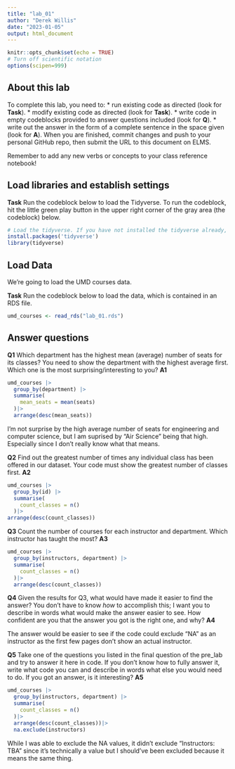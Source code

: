 ```yaml
---
title: "lab_01"
author: "Derek Willis"
date: "2023-01-05"
output: html_document
---
```


```r
knitr::opts_chunk$set(echo = TRUE)
# Turn off scientific notation
options(scipen=999)
```

## About this lab

To complete this lab, you need to: \* run existing code as directed (look for **Task**). \* modify existing code as directed (look for **Task**). \* write code in empty codeblocks provided to answer questions included (look for **Q**). \* write out the answer in the form of a complete sentence in the space given (look for **A**). When you are finished, commit changes and push to your personal GitHub repo, then submit the URL to this document on ELMS.

Remember to add any new verbs or concepts to your class reference notebook!

## Load libraries and establish settings

**Task** Run the codeblock below to load the Tidyverse. To run the codeblock, hit the little green play button in the upper right corner of the gray area (the codeblock) below.

```r
# Load the tidyverse. If you have not installed the tidyverse already, remove the # from the next line and run it first.  
install.packages('tidyverse')
library(tidyverse)
```

## Load Data

We're going to load the UMD courses data.

**Task** Run the codeblock below to load the data, which is contained in an RDS file.

```r
umd_courses <- read_rds("lab_01.rds")
```

## Answer questions

**Q1** Which department has the highest mean (average) number of seats for its classes? You need to show the department with the highest average first. Which one is the most surprising/interesting to you? **A1**

```r
umd_courses |>
  group_by(department) |>
  summarise(
    mean_seats = mean(seats)
  )|>
  arrange(desc(mean_seats))
```
I'm not surprise by the high average number of seats for engineering and computer science, but I am suprised by "Air Science" being that high. Especially since I don't really know what that means.

**Q2** Find out the greatest number of times any individual class has been offered in our dataset. Your code must show the greatest number of classes first. **A2**

```r
umd_courses |>
  group_by(id) |>
  summarise(
    count_classes = n()
  )|>
arrange(desc(count_classes))
```

**Q3** Count the number of courses for each instructor and department. Which instructor has taught the most? **A3**

```r
umd_courses |>
  group_by(instructors, department) |>
  summarise(
    count_classes = n()
  )|>
  arrange(desc(count_classes))
```

**Q4** Given the results for Q3, what would have made it easier to find the answer? You don't have to know *how* to accomplish this; I want you to describe in words what would make the answer easier to see. How confident are you that the answer you got is the right one, and why? **A4**

The answer would be easier to see if the code could exclude "NA" as an instructor as the first few pages don't show an actual instructor.

**Q5** Take one of the questions you listed in the final question of the pre_lab and try to answer it here in code. If you don't know how to fully answer it, write what code you can and describe in words what else you would need to do. If you got an answer, is it interesting? **A5**

```r
umd_courses |>
  group_by(instructors, department) |>
  summarise(
    count_classes = n()
  )|>
  arrange(desc(count_classes))|>
  na.exclude(instructors)
```
While I was able to exclude the NA values, it didn't exclude "Instructors: TBA" since it's technically a value but I should've been excluded because it means the same thing.

